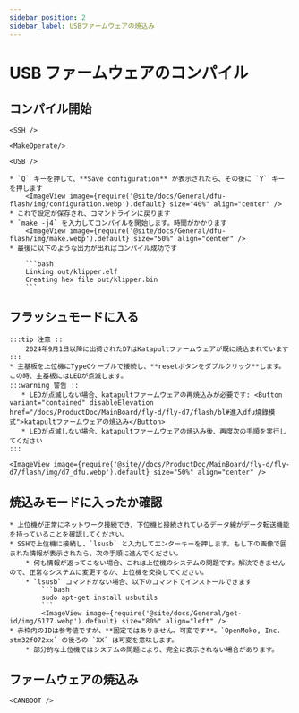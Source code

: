 ```yaml
---
sidebar_position: 2
sidebar_label: USBファームウェアの焼込み
---
```




# USB ファームウェアのコンパイル


## コンパイル開始

    <SSH />

    <MakeOperate/>

    <USB />

    * `Q` キーを押して、**Save configuration** が表示されたら、その後に `Y` キーを押します
        <ImageView image={require('@site/docs/General/dfu-flash/img/configuration.webp').default} size="40%" align="center" />
    * これで設定が保存され、コマンドラインに戻ります
    * `make -j4` を入力してコンパイルを開始します。時間がかかります
        <ImageView image={require('@site/docs/General/dfu-flash/img/make.webp').default} size="50%" align="center" />
    * 最後に以下のような出力が出ればコンパイル成功です

        ```bash
        Linking out/klipper.elf
        Creating hex file out/klipper.bin
        ```
## フラッシュモードに入る

    :::tip 注意 ::
        2024年9月1日以降に出荷されたD7はKatapultファームウェアが既に焼込まれています
    :::
    * 主基板を上位機にTypeCケーブルで接続し、**resetボタンをダブルクリック**します。この時、主基板にはLEDが点滅します。
    :::warning 警告 ::
       * LEDが点滅しない場合、katapultファームウェアの再焼込みが必要です: <Button variant="contained" disableElevation href="/docs/ProductDoc/MainBoard/fly-d/fly-d7/flash/bl#進入dfu燒錄模式">katapultファームウェアの焼込み</Button>
       * LEDが点滅しない場合、katapultファームウェアの焼込み後、再度次の手順を実行してください
    :::

    <ImageView image={require('@site//docs/ProductDoc/MainBoard/fly-d/fly-d7/flash/img/d7_dfu.webp').default} size="50%" align="center" />

## 焼込みモードに入ったか確認

    * 上位機が正常にネットワーク接続でき、下位機と接続されているデータ線がデータ転送機能を持っていることを確認してください。
    * SSHで上位機に接続し、`lsusb` と入力してエンターキーを押します。もし下の画像で囲まれた情報が表示されたら、次の手順に進んでください。
        * 何も情報が返ってこない場合、これは上位機のシステムの問題です。解決できませんので、正常なシステムに変更するか、上位機を交換してください。
        * `lsusb` コマンドがない場合、以下のコマンドでインストールできます
            ```bash
            sudo apt-get install usbutils
            ```
            <ImageView image={require('@site/docs/General/get-id/img/6177.webp').default} size="80%" align="left" /> 
    * 赤枠内のIDは参考値ですが、**固定ではありません。可変です**。`OpenMoko, Inc. stm32f072xx` の後ろの `XX` は可変を意味します。
        * 部分的な上位機ではシステムの問題により、完全に表示されない場合があります。

## ファームウェアの焼込み
    
    <CANBOOT />
